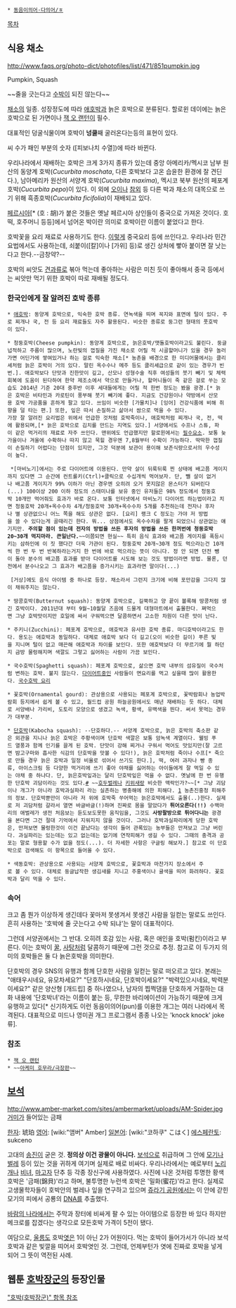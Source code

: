  * [[동음이의어·다의어/ㅎ]]

[[목차]]
== 식용 채소 ==
http://www.faqs.org/photo-dict/photofiles/list/471/851pumpkin.jpg

Pumpkin, Squash

~~줄을 긋는다고 [[수박]]이 되진 않는다~~

[[채소]]의 일종. 성장정도에 따라 [[애호박]]과 늙은 호박으로 분류된다. 할로윈 데이에는 늙은 호박으로 된 가면이나 [[잭 오 랜턴]]이 필수.

대표적인 덩굴식물이며 호박이 '''넝쿨'''째 굴러온다는등의 표현이 있다.

씨 수가 패인 부분의 숫자 ([피보나치 수열])에 따라 바뀐다.

우리나라에서 재배하는 호박은 크게 3가지 종류가 있는데 중앙 아메리카/멕시코 남부 원산의 동양계 호박(''Cucurbita moschata'', 다른 호박보다 고온 습윤한 환경에 잘 견딘다.), 남아메리카 원산의 서양계 호박(''Cucurbita maxima''), 멕시코 북부 원산의 페포계 호박(''Cucurbita pepo'')이 있다. 이 외에 [[오이]]나 [[참외]] 등 다른 박과 채소의 대목으로 쓰기 위해 흑종호박(''Cucurbita ficifolia'')이 재배되고 있다.

[[페르시아]][* (호 : 胡)가 붙은 것들은 옛날 페르시아 상인들이 중국으로 가져온 것이다. 호떡, 호주머니 등등]에서 넘어온 박이란 의미로 호박이란 이름이 붙었다고 한다.

호박꽃을 요리 재료로 사용하기도 한다. [http://www.sbs.com.au/food/recipes/pumpkin-flowers-stuffed-prawn-bong-bi-don-thit 이렇게] 중국요리 등에 쓰인다고. 우리나라 민간 요법에서도 사용하는데, 쇠붙이([칼]이나 [가위] 등)로 생긴 상처에 빻아 붙이면 잘 낫는다고 한다.--금창약?--

호박의 씨앗도 [[견과류]]로 볶아 먹는데 좋아하는 사람은 미친 듯이 좋아해서 중국 등에서는 씨앗만 먹기 위한 호박이 따로 재배될 정도다.

=== 한국인에게 잘 알려진 호박 종류 ===
 * [[애호박]]: 동양계 호박으로, 익숙한 호박 종류. 연녹색을 띄며 꼭지와 표면에 털이 있다. 주로 찌개나 국, 전 등 요리 재료들도 자주 활용된다. 비슷한 종류로 둥그런 형태의 풋호박이 있다.

 * 청둥호박(Cheese pumpkin): 동양계 호박으로, 늙은호박/맷돌호박이라고도 불린다. 둥글넙적하고 주름이 많으며, 노란빛의 껍질을 가진 채소로 어릴 적 시골할머니가 있을 경우 놀러가면 어딘가에 쌓여있거나 하는 걸로 익숙한 채소[* 농촌을 배경으로 한 미디어물에서는 클리셰처럼 늙은 호박이 거의 있다. 말린 옥수수나 메주 등도 클리셰급으로 같이 있는 경우가 빈번.]. 애호박보다 단맛과 진한맛이 깊고, 산모나 성형수술 직후 여성들의 붓기 빼기 및 체력회복에 도움이 된다하여 한약 제조소에서 약으로 만들거나, 할머니들이 죽 같은 걸로 쑤는 모습도 2014년 기준 20대 중후반 이후 세대들에게는 어릴 적 한번 정도는 봤을 광경.[* 늙은 호박은 비타민과 카로틴이 풍부해 붓기 빼기에 좋다. 지금도 건강원이나 약방에서 산모용 호박 가공품을 흔하게 팔고 있다. 쓰임이 비슷한 [가물치]나 [잉어] 건강식품에 비해 취향을 덜 타는 편.] 또한, 잎은 따서 손질하고 삶아서 쌈으로 먹을 수 있다.
 가장 잘 알려진 요리법은 위에서 언급한 것처럼 호박죽이나, 애호박처럼 찌개나 국, 전, 떡에 활용되며,[* 늙은 호박으로 김치를 만드는 지역도 있다.] 서양에서도 수프나 스튜, 파이 같은 먹거리의 재료로 자주 쓰인다. 맨위에도 언급했지만 할로윈에서는 [[필수요소]]. 보통 늦가을이나 겨울에 수확하나 따지 않고 묵힐 경우엔 7,8월부터 수확이 가능하다. 딱딱한 껍질이 손질하기 어렵다는 단점이 있지만, 그것 덕분에 보관이 용이해 보존식량으로서의 우수성이 높다.

  *[마비노기]에서는 주로 다이어트에 이용된다. 만약 살이 뒤룩뒤룩 찐 상태에 배고픔 게이지까지 있다면 그 순간에 컨트롤키(Ctrl)+클릭으로 수십개씩 먹어보자. 단, 뺄 살이 없거나 배고픔 게이지가 99% 이하가 아닌 경우엔 오히려 오거 못지않은 몬스터가 되버린다(...) 100이상 200 이하 정도의 스태미나를 보유 중인 유저들은 98% 정도에서 청둥호박 10개만 먹어줘도 효과가 바로 온다. 보통 인터넷에서 마비노기 다이어트 하는법이라고 치면 청둥호박 20개+옥수수차 4개/청둥호박 30개+옥수수차 5개를 추천하는데 전자나 후자나 별 상관없으니 어느 쪽을 해도 상관은 없다. [요리] 랭크 C 정도는 가야 저 방법을 쓸 수 있다는게 골때리긴 한다. 뭐... 상점에서도 옥수수차를 팔게 되었으니 상관없는 얘기지만. '''주의할 점이 있는데 전자의 방법을 쓰든 후자의 방법을 쓰든 한꺼번에 청둥호박 20~30개 먹지마라. 큰일난다.'''~~이쯤되면 현실~~ 특히 음식 효과와 배고픔 게이지를 폭등시키는 삼하인에 이 짓 했다간 더욱 가관이 된다. 청둥호박 20개~30개 정도 먹으라는건 10개씩 한 번 두 번 반복하라는거지 한 번에 바로 먹으라는 뜻이 아니다. 정 안 되면 던전 뺑이 돌아 분수의 배고픔 효과를 받아 다이어트를 시도해 보는 것도 방법이라면 방법. 물론, 던전에서 분수나오고 그 효과가 배고픔을 증가시키는 효과라면 말이다(...)

  [거상]에도 음식 아이템 중 하나로 등장. 채소라서 그런지 크기에 비해 포만감을 그다지 많이 채워주지는 않는다.

 * 땅콩호박(Butternut squash): 동양계 호박으로, 길쭉하고 양 끝이 볼록해 땅콩처럼 생긴 호박이다. 2011년대 부터 9월~10월달 즈음에 드물게 대형마트에서 출몰한다. 쪄먹으면 그냥 호박맛이지만 호일에 싸서 구워먹으면 달콤하면서 고소한 차원이 다른 맛이 난다.

 * 주키니(Zucchini): 페포계 호박으로, 애호박과 유사한 호박 종류. 마디호박이라고도 한다. 용도는 애호박과 동일하다. 대체로 애호박 보다 더 길고(오이 비슷한 길이) 푸른 빛을 지니며 털이 없고 매끈해 애호박과 차이를 보인다. 또한 애호박보다 더 무르기에 뭘 하던지 금방 물렁해지며 색깔도 그렇고 싫어하는 사람이 가끔 보인다. 

 * 국수호박(Spaghetti squash): 페포계 호박으로, 삶으면 호박 내부의 섬유질이 국수처럼 변하는 호박. 불지 않는다. [[다이어트]]중인 사람들이 면요리를 먹고 싶을때 많이 활용한다. [http://www.beer2day.com/1055 국수호박 요리]

 * 꽃호박(Ornamental gourd): 관상용으로 사용되는 페포계 호박으로, 꽃박람회나 농업박람회 등지에서 쉽게 볼 수 있고, 월드컵 공원 하늘공원에서도 매년 재배하는 듯 하다. 대체로 서양배나 가리비, 도토리 모양으로 생겼고 녹색, 황색, 유백색을 띈다. 써서 못먹는 경우가 대부분.

 * [[단호박]](Kabocha squash): --단호하다.-- 서양계 호박으로, 늙은 호박의 축소판 같은 외관을 지니나 늙은 호박은 주황색이며 단호박 색깔은 보통 암녹색 계열이다. 웰빙 푸드 열풍과 함께 인기를 끌게 된 호박. 단맛이 강해 찌거나 구워서 먹어도 맛있지만(잘 고르면 밤고구마와 흡사한 식감의 단호박을 맛볼 수 있다!), 늙은 호박처럼 죽이나 수프[* 죽으로 만들 경우 늙은 호박과 일정 비율로 섞어서 쓰기도 한다.], 떡, 여러 과자나 빵 종류, 아이스크림 등 다양한 먹거리에 쓰기 좋아 야채를 싫어하는 아이들에게 잘 먹일 수 있는 야채 중 하나다. 단, 늙은호박잎과는 달리 단호박잎은 먹을 수 없다. 옛날에 한 번 유행한 단호박 괴담이라는 것도 있다.[http://www.82cook.com/entiz/read.php?num=1468558 #] ~~[[호두벌레]]나 [[키위]]새랑 비슷한 맥락인가?~~[* 그냥 괴담이나 개그가 아니라 호박과실파리 라는 실존하는 병충해에 의한 피해다. [http://lib.rda.go.kr/newlib/board/lib_board_R.asp?articleid=2460&bcode=1&pageNo=1&findCol=&findStr=] 농촌진흥청 피해주의 정보. 단호박뿐만이 아니라 저 위에 호박죽 쑤어먹는 늙은호박에서도 출몰(..)한다. 실제로 저 괴담처럼 갈라서 열면 바글바글(!)하며 진짜로 몸을 말았다가 '''튀어오른다(!!)''' 수백마리의 애벌레가 생전 처음보는 듣도보도못한 움직임을, 그것도 '''사방팔방으로 튀어다니는''' 광경을 본다면 그건 절대 기억에서 지워지지 않을 것이다. 그러나 호박과실파리에게 당한 호박은, 만져보면 물렁한것이 이건 끝났다는 생각이 들어 관록있는 농부들은 만져보고 그냥 버린다. 과실파리는 있는데는 있고 없는데는 없기에 연작피해가 생길 수 있다. 그때의 충격과 공포는 말로 형용할 수가 없을 정도(...). 더 자세한 사항은 구글링 해보자.] 참고로 이 단호박으로 검색해도 이 항목으로 들어올 수 있다.

 * 색동호박: 관상용으로 사용되는 서양계 호박으로, 꽃호박과 마찬가지 장소에서 주로 볼 수 있다. 대체로 둥글납작한 생김새를 지니고 주홍색이나 귤색을 띄어 화려하다. 꽃호박과 달리 먹을 수 있다.

=== 속어 ===
크고 좀 뭔가 이상하게 생긴데다 꽃마저 못생겨서 못생긴 사람을 일컫는 말로도 쓰인다. 흔히 사용하는 '호박에 줄 긋는다고 수박 되냐'는 말이 대표적이다. 

그런데 서양권에서는 그 반대. 오히려 호감 있는 사람, 혹은 애인을 호박(펌킨)이라고 부른다. 이는 호박이 [[꿀]], [[사탕]]처럼 달콤하기 때문에 그런 것으로 추정. 참고로 이 두가지 의미의 호박들은 둘 다 늙은호박을 의미한다.

단호박의 경우 SNS의 유행과 함께 단호한 사람을 일컫는 말로 떠오르고 있다. 본래는 "애태우시네요, 유모차세요?" "단호하시네요, 단호박이세요?" "박력있으시네요, 박력분이세요?" 같은 양산형 [개드립] 중 하나였으나, 남자의 찝쩍댐을 단호하게 거절하는 대화 내용에 '단호박녀'라는 이름이 붙는 등, 무한한 바리에이션이 가능하기 때문에 크게 유행하고 있다[* 신기하게도 이런 동음이의어(pun)를 이용한 개그는 여러 나라에서 목격된다. 대표적으로 미드나 영미권 개그 프로그램서 종종 나오는 'knock knock' joke류].

=== 참조 ===
 * [[잭 오 랜턴]]
 * ~~[[아케미 호무라/극장판]]~~

== [[보석]] ==
http://www.amber-market.com/sites/ambermarket/uploads/AM-Spider.jpg
[[거미]]가 들어있는 금패

[[한자]]: 琥珀
[[영어]]: [wiki:"앰버" Amber]
[[일본어]]: [wiki:"코하쿠" こはく]
[[에스페란토]]: sukceno

고대의 [[송진]]이 굳은 것. '''정의상 이건 광물이 아니다.''' [[보석]]으로 취급하며 그 안에 [[모기]]나 [[벌레]] 등이 있는 것을 귀하게 여기며 실제로 배로 비싸다. 우리나라에서는 예로부터 [[노리개]]나 [[비녀]], [[마고자]] 단추 등 각종 장신구에 사용하였다. 사진에 나온 것처럼 투명한 황색 호박은 '금패(錦貝)'라고 하며, 불투명한 누런색 호박은 '밀화(蜜花)'라고 한다.
실제로 고생물학자들이 호박안의 벌레나 잎을 연구하고 있으며 [[쥬라기 공원]]에서는 이 안에 갇힌 모기의 피에서 공룡의 [[DNA]]를 추출했다. 

[[바람의 나라]]에서는 주막과 장터에 비싸게 팔 수 있는 아이템으로 등장한 바 있다 하지만 메크로를 잡겠다는 생각으로 모든호박 가격이 5전이 됐다.

여담으로, [[울릉도]] 호박[[엿]]은 1이 아닌 2가 어원이다. 먹는 호박이 들어가서가 아니라 보석 호박과 같은 빛깔을 띠어서 호박엿인 것. 그런데, 언제부턴가 엿에 진짜로 호박을 넣게 되어 그 뜻이 역전된 사례.

== 웹툰 [[호박장군]]의 등장인물 ==
[["호박(호박장군)" 항목 참조]]
